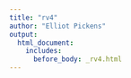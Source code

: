 ```yaml
---
title: "rv4"
author: "Elliot Pickens"
output:
  html_document:
    includes:
      before_body: _rv4.html
---
```

